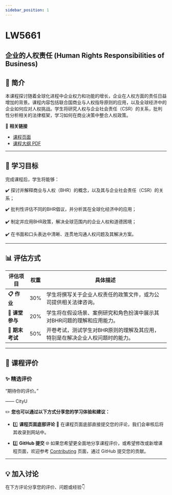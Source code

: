 ```yaml
---
sidebar_position: 1
---
```


# LW5661
## 企业的人权责任 (Human Rights Responsibilities of Business)

## **📘 简介**
本课程探讨随着全球化进程中企业权力和功能的增长，企业在人权方面的责任日益增加的背景。课程内容包括联合国商业与人权指导原则的应用，以及全球经济中的企业如何应对人权挑战。学生将研究人权与企业社会责任（CSR）的关系，批判性分析相关的法律框架，学习如何在商业决策中整合人权政策。

🔗 **相关链接**
- [课程页面](https://www.cityu.edu.hk/catalogue/pg/202425/course/LW5661.htm)
- [课程大纲 PDF](https://www.cityu.edu.hk/catalogue/pg/202425/course/LW5661.pdf)

---

## **🎯 学习目标**

完成课程后，学生将能够：

✔️ 探讨并解释商业与人权（BHR）的概念，以及其与企业社会责任（CSR）的关系；

✔️ 批判性评估不同的BHR倡议，并分析其在全球化经济中的应用；

✔️ 制定并应用BHR政策，解决全球范围内的企业人权和道德困境；

✔️ 在书面和口头表达中清晰、连贯地沟通人权问题及其解决方案。

---

## **📊 评估方式**

| **评估项目**         | **权重** | **具体描述**                                                                                       |
|---------------------|---------|---------------------------------------------------------------------------------------------------|
| **📋 作业**           | 30%     | 学生将撰写关于企业人权责任的政策文件，或为公司提供相关法律咨询。                                  |
| **💬 课堂参与**       | 20%     | 学生将在假设场景、案例研究和角色扮演中展示其对BHR问题的理解和应用能力。                          |
| **📂 期末考试**       | 50%     | 开卷考试，测试学生对BHR原则的理解及其应用，特别是在解决企业人权问题时的能力。                    |

---

## **💬 课程评价**

### ✨ **精选评价**
<div className={commentStyles.commentBox}>
    <p className={commentStyles.commentText}>
        “期待你的评价。”
    </p>
    <p className={commentStyles.commentAuthor}>—— CityU</p>
</div>

✏️ **您也可以通过以下方式分享您的学习体验和建议：**

- 1️⃣ **课程页面底部评论**
💬 在课程页面底部直接提交您的评论，我们会审核后将其收录到网站中。

- 2️⃣ **GitHub 提交**
🌐 如果您希望更全面地分享课程评价，或希望修改或新增课程页面，欢迎参考 [Contributing](https://penjc.github.io/CityU/contributing) 页面，通过 GitHub 提交您的贡献。

---

## **💡 加入讨论**

在下方评论分享您的评价、问题或经验👇
<Utterances />
